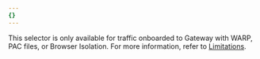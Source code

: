 ```yaml
---
{}
---
```


This selector is only available for traffic onboarded to Gateway with WARP, PAC files, or Browser Isolation. For more information, refer to [Limitations](#limitations).
